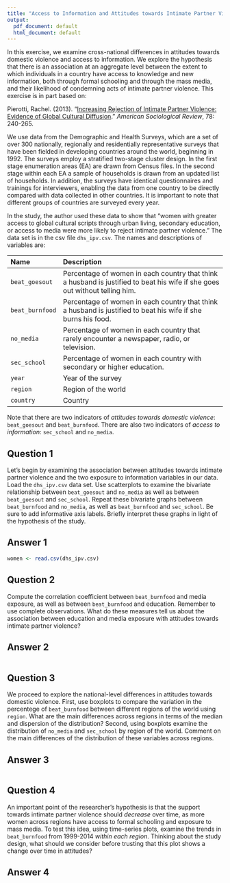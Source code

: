 ```yaml
---
title: "Access to Information and Attitudes towards Intimate Partner Violence"
output:
  pdf_document: default
  html_document: default
---
```


In this exercise, we examine cross-national differences in attitudes towards domestic violence and access to information. We explore the hypothesis that there is an association at an aggregate level between the extent to which individuals in a country have access to knowledge and new information, both through formal schooling and through the mass media, and their likelihood of condemning acts of intimate partner violence.  This exercise is in part based on: 

Pierotti, Rachel. (2013). "[Increasing Rejection of Intimate Partner Violence: Evidence of Global Cultural Diffusion](http://dx.doi.org/10.1177/0003122413480363)." *American Sociological Review*, 78: 240-265. 

We use data from the Demographic and Health Surveys, which are a set of over 300 nationally, regionally and residentially representative surveys that have been fielded in developing countries around the world, beginning in 1992. The surveys employ a stratified two-stage cluster design. In the first stage enumeration areas (EA) are drawn from Census files. In the second stage within each EA a sample of households is drawn from an updated list of households. In addition, the surveys have identical questionnaires and trainings for interviewers, enabling the data from one country to be directly compared with data collected in other countries. It is important to note that different groups of countries are surveyed every year. 

In the study, the author used these data to show that "women with greater access to global cultural scripts through urban living, secondary education, or access to media were more likely to reject intimate partner violence." The data set is in the csv file `dhs_ipv.csv`. The names and descriptions of variables are:

-------------------------------------------------------------------------------
Name             Description
---------------- ---------------------------------------------------------
`beat_goesout`   Percentage of women in each country that think a husband is justified to beat his wife if she goes                     out without telling him. 

`beat_burnfood`  Percentage of women in each country that think a husband is justified to beat his wife if she burns                    his food.  

`no_media`       Percentage of women in each country that rarely encounter a newspaper, radio, or television. 

`sec_school`     Percentage of women in each country with secondary or higher education.

`year`           Year of the survey

`region`         Region of the world

`country`        Country
-------------------------------------------------------------------------------


Note that there are two indicators of *attitudes towards domestic violence*: `beat_goesout` and `beat_burnfood`. There are also two indicators of *access to information*: `sec_school` and `no_media`. 

## Question 1

Let's begin by examining the association between attitudes towards intimate partner violence and the two exposure to information variables in our data. Load the `dhs_ipv.csv` data set. Use scatterplots to examine the bivariate relationship between `beat_goesout` and `no_media` as well as between `beat_goesout` and `sec_school`. Repeat these bivariate graphs between `beat_burnfood` and  `no_media`, as well as `beat_burnfood` and `sec_school`. Be sure to add informative axis labels. Briefly interpret these graphs in light of the hypothesis of the study.

## Answer 1

```r
women <- read.csv(dhs_ipv.csv)
```



## Question 2

Compute the correlation coefficient between `beat_burnfood` and media exposure, as well as between `beat_burnfood` and education. Remember to use complete observations. What do these measures tell us about the association between education and media exposure with attitudes towards intimate partner violence?

## Answer 2

```r

```



## Question 3

We proceed to explore the national-level differences in attitudes towards domestic violence. First, use boxplots to compare the variation in the percentege of `beat_burnfood` between different regions of the world using `region`. What are the main differences across regions in terms of the median and dispersion of the distribution?  Second, using boxplots examine the distribution of `no_media` and `sec_school` by region of the world. Comment on the main differences of the distribution of these variables across regions. 

## Answer 3

```r

```



## Question 4

An important point of the researcher's hypothesis is that the support towards intimate partner violence should *decrease* over time, as more women across regions have access to formal schooling and exposure to mass media. To test this idea, using time-series plots, examine the trends in `beat_burnfood` from 1999-2014 *within each region*. Thinking about the study design, what should we consider before trusting that this plot shows a change over time in attitudes?  

## Answer 4

```r

```



